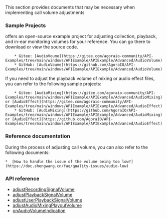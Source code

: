 This section provides documents that may be necessary when implementing call volume adjustments

### Sample Projects
<Vg k="COMPANY" /> offers an open-source example project for adjusting collection, playback, and in-ear monitoring volumes for your reference. You can go there to download or view the source code.

        * Gitee: [AudioVoume](https://gitee.com/agoraio-community/API-Examples/tree/main/windows/APIExample/APIExample/Advanced/AudioVolume)
        * GitHub: [AudioVoume](https://github.com/AgoraIO/API-Examples/tree/main/windows/APIExample/APIExample/Advanced/AudioVolume)

If you need to adjust the playback volume of mixing or audio effect files, you can refer to the following sample projects:

        * Gitee: [AudioMixing](https://gitee.com/agoraio-community/API-Examples/tree/main/windows/APIExample/APIExample/Advanced/AudioMixing) or [AudioEffect](https://gitee.com/agoraio-community/API-Examples/tree/main/windows/APIExample/APIExample/Advanced/AudioEffect)
        * GitHub: [AudioMixing](https://github.com/AgoraIO/API-Examples/tree/main/windows/APIExample/APIExample/Advanced/AudioMixing) or [AudioEffect](https://github.com/AgoraIO/API-Examples/tree/main/windows/APIExample/APIExample/Advanced/AudioEffect)

### Reference documentation
During the process of adjusting call volume, you can also refer to the following documents:

    *  [How to handle the issue of the volume being too low?](https://doc.shengwang.cn/faq/quality-issues/audio-low)

### API reference


* [adjustRecordingSignalVolume](https://doc.shengwang.cn/api-ref/rtc/windows/API/toc_audio_capture#api_irtcengine_adjustrecordingsignalvolume)
* [adjustPlaybackSignalVolume](https://doc.shengwang.cn/api-ref/rtc/windows/API/toc_audio_mixing#api_irtcengine_adjustplaybacksignalvolume)
* [adjustUserPlaybackSignalVolume](https://doc.shengwang.cn/api-ref/rtc/windows/API/toc_audio_basic#api_irtcengine_adjustuserplaybacksignalvolume)
* [adjustAudioMixingPlayoutVolume](https://doc.shengwang.cn/api-ref/rtc/windows/API/toc_audio_mixing#api_irtcengine_adjustaudiomixingplayoutvolume)
* [onAudioVolumeIndication](https://doc.shengwang.cn/api-ref/rtc/windows/API/toc_audio_basic#callback_irtcengineeventhandler_onaudiovolumeindication)

